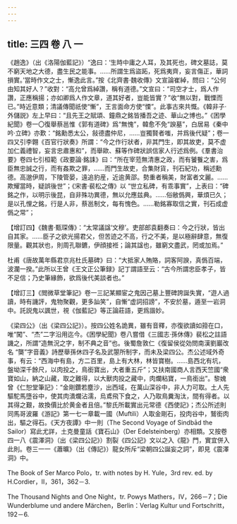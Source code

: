 ```yaml
---
---
---
```

title: 三四 卷 八 一
---




《趙逸》（出《洛陽伽藍記》）“逸曰：‘生時中庸之人耳，及其死也，碑文墓誌，莫不窮天地之大德，盡生民之能事。……所謂生爲盜跖，死爲夷齊，妄言傷正，華詞損實。’當時作文之士，慚逸此言。”按《北齊書·魏收傳》文宣論崔綽，問曰：“公何由知其好人？”收對：“高允曾爲綽讚，稱有道德。”文宣曰：“司空才士，爲人作讚，正應稱揚；亦如卿爲人作文章，道其好者，豈能皆實？”收“無以對，戰慄而已。”時近意類；清議傳聞祇使“慚”，王言面命方使“慄”。此事古來共慨。《韓非子·外儲説》左上早曰：“且先王之賦頌、鐘鼎之銘皆播吾之迹、華山之博也。”《困學紀聞》卷一〇復舉蔡邕惟《郭有道碑》爲“無愧”，韓愈不免“諛墓”，白居易《秦中吟·立碑》亦歎：“銘勳悉太公，敍德盡仲尼，……豈獨賢者嗤，并爲後代疑”；卷一四又引李翺《百官行狀奏》所謂：“今之作行狀者，非其門生，即其故吏，莫不虚加仁義禮智，妄言忠肅惠和”，而舉歐、蘇等作碑狀誤信家人行述爲例。《羣書治要》卷四七引桓範《政要論·銘誄》曰：“所在宰蒞無清惠之政，而有饕餮之害，爲臣無忠誠之行，而有姦欺之罪，……而門生故吏，合集財貨，刊石紀功，稱述勳德。高邈伊周，下陵管晏，遠追豹産，近逾黄邵。勢重者稱美，財富者文麗。……欺耀當時，疑誤後世”；《宋書·裴松之傳》以 “世立私碑，有乖事實”，上表曰：“碑銘之作，以明示後昆，自非殊功異德，無以允應兹典。……俗敝僞興，華煩已久；是以孔悝之銘，行是人非，蔡邕制文，每有愧色。……勒銘寡取信之實，刊石成虚僞之常”；

【增訂四】《魏書·甄琛傳》：“太常議諡‘文穆’。吏部郎袁翻奏曰：今之行狀，皆出自其家。……臣子之欲光揚君父，但苦迹之不高，行之不美，是以極辭肆意，無復限量。觀其狀也，則周孔聯鑣，伊顔接袵；論其諡也，雖窮文盡武，罔或加焉。”

杜甫《唐故萬年縣君京兆杜氏墓碑》曰：“大抵家人賄賂，詞客阿諛，真僞百端，波瀾一揆。”此所以王曾《王文正公筆録》記丁謂語至云：“古今所謂忠臣孝子，皆不足信；乃史筆緣飾，欲爲後代美談者也。”

【增訂三】《閲微草堂筆記》卷一三記某顯宦之鬼因己墓上豐碑誇誕失實，“遊人過讀，時有譏評，鬼物聚觀，更多訕笑”，自慚“虚詞招謗”，不安於墓，遁至一岩洞中。託説鬼以諷世，視《伽藍記》等正論莊語，更爲諧妙。

《梁四公》（出《梁四公記》）。按四公姓名詭異，雖有音釋，亦復欲讀如箝在口，唯“闖”、“杰”二字沿用迄今。《困學紀聞》卷八嘗借《三國志·孫休傳》裴松之註語譏之，所謂“造無況之字，制不典之音”也。後蜀詹敦仁《復留侯從効問南漢劉巖改名 “龑”字音義》詩歷舉孫休四子名及武曌所制字，而未及梁四公。杰公述域外奇事，有云：“西海中有島，方二百里，島上有大林，林皆寶樹。……島西北有坑，盤坳深千餘尺，以肉投之，鳥銜寶出，大者重五斤”；又扶南國商人言西天竺國“衆寶如山，納之山藏，取之難得，以大獸肉投之藏中，肉爛粘寶，一鳥銜出”。黎媿曾《仁恕堂筆記》：“金剛鑽若塵沙，出西域，在萬山深谷中，非人力可取。土人先驅駝馬墮谷中，使其肉潰爛沾濡，烏鳶飛下食之，人乃取鳥糞淘汰，間有得者。以其得之艱，故換價比於黄金者且倍。”黎氏所載實出元常德《西使記》；杰公所述則同馬哥波羅《游記》第一七一章載一國（Muftili）人取金剛石，投肉谷中，鷲銜肉出，驅之得石。《天方夜譚》中一則（The Second Voyage of Sindbād the Sailor）寫此尤詳，土克曼童話《寶石山》（Der Edelsteinberg）亦相類。又按卷四一八《震澤洞》（出《梁四公記》）割裂《四公記》文以之入《龍》門，實宜併入此則。卷三一一《蕭曠》（出《傳記》）龍女所斥“梁朝四公誕妄之詞”，即見《震澤洞》中。

The Book of Ser Marco Polo，tr. with notes by H. Yule，3rd rev. ed. by H.Cordier，II，361，362－3.

The Thousand Nights and One Night，tr. Powys Mathers，IV，266－7；Die Wunderblume und andere Märchen，Berlin：Verlag Kultur und Fortschritt，192－6.